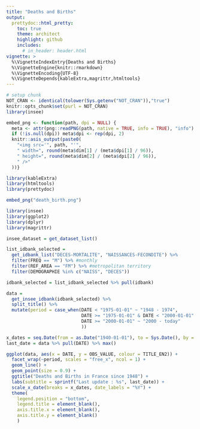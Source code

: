 ```yaml
---
title: "Deaths and Births"
output:
  prettydoc::html_pretty:
    toc: true
    theme: architect
    highlight: github
    includes:
      # in_header: header.html
vignette: >
  %\VignetteIndexEntry{Deaths and Births} 
  %\VignetteEngine{knitr::rmarkdown} 
  %\VignetteEncoding{UTF-8}
  %\VignetteDepends{kableExtra,magrittr,htmltools}
---
```


```r
# setup chunk
NOT_CRAN <- identical(tolower(Sys.getenv("NOT_CRAN")),"true")
knitr::opts_chunk$set(purl = NOT_CRAN)
library(insee)

embed_png <- function(path, dpi = NULL) {
  meta <- attr(png::readPNG(path, native = TRUE, info = TRUE), "info")
  if (!is.null(dpi)) meta$dpi <- rep(dpi, 2)
  knitr::asis_output(paste0(
    "<img src='", path, "'",
    " width=", round(meta$dim[1] / (meta$dpi[1] / 96)),
    " height=", round(meta$dim[2] / (meta$dpi[2] / 96)),
    " />"
  ))}
```

```r
library(kableExtra)
library(htmltools)
library(prettydoc)
```

```r
embed_png("death_birth.png")
```

```r

library(insee)
library(ggplot2)
library(dplyr)
library(magrittr)

insee_dataset = get_dataset_list()

list_idbank_selected = 
  get_idbank_list("DECES-MORTALITE", "NAISSANCES-FECONDITE") %>% 
  filter(FREQ == "M") %>% #monthly
  filter(REF_AREA == "FM") %>% #metropolitan territory
  filter(DEMOGRAPHIE %in% c("NAISS", "DECES"))

idbank_selected = list_idbank_selected %>% pull(idbank)

data = 
  get_insee_idbank(idbank_selected) %>% 
  split_title() %>% 
  mutate(period = case_when(DATE < "1975-01-01" ~ "1948 - 1974",
                            DATE >= "1975-01-01" & DATE < "2000-01-01" ~ "1975 - 1999",
                            DATE >= "2000-01-01" ~ "2000 - today"
                            ))

x_dates = seq.Date(from = as.Date("1940-01-01"), to = Sys.Date(), by = "5 years")
last_date = data %>% pull(DATE) %>% max()

ggplot(data, aes(x = DATE, y = OBS_VALUE, colour = TITLE_EN2)) +
  facet_wrap(~period, scales = "free_x", ncol = 1) +
  geom_line() +
  geom_point(size = 0.9) +
  ggtitle("Deaths and Births in France since 1948") +
  labs(subtitle = sprintf("Last update : %s", last_date)) +
  scale_x_date(breaks = x_dates, date_labels = "%Y") +
  theme(
    legend.position = "bottom",
    legend.title = element_blank(),
    axis.title.x = element_blank(),
    axis.title.y = element_blank()
    )

  
  
```


